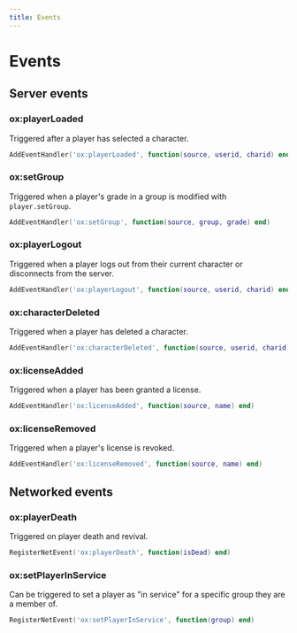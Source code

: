```yaml
---
title: Events
---
```


# Events

## Server events

### ox:playerLoaded

Triggered after a player has selected a character.

```lua
AddEventHandler('ox:playerLoaded', function(source, userid, charid) end)
```

### ox:setGroup

Triggered when a player's grade in a group is modified with `player.setGroup`.

```lua
AddEventHandler('ox:setGroup', function(source, group, grade) end)
```

### ox:playerLogout

Triggered when a player logs out from their current character or disconnects from the server.

```lua
AddEventHandler('ox:playerLogout', function(source, userid, charid) end)
```

### ox:characterDeleted

Triggered when a player has deleted a character.

```lua
AddEventHandler('ox:characterDeleted', function(source, userid, charid) end)
```

### ox:licenseAdded

Triggered when a player has been granted a license.

```lua
AddEventHandler('ox:licenseAdded', function(source, name) end)
```

### ox:licenseRemoved

Triggered when a player's license is revoked.

```lua
AddEventHandler('ox:licenseRemoved', function(source, name) end)
```

## Networked events

### ox:playerDeath

Triggered on player death and revival.

```lua
RegisterNetEvent('ox:playerDeath', function(isDead) end)
```

### ox:setPlayerInService

Can be triggered to set a player as "in service" for a specific group they are a member of.

```lua
RegisterNetEvent('ox:setPlayerInService', function(group) end)
```
